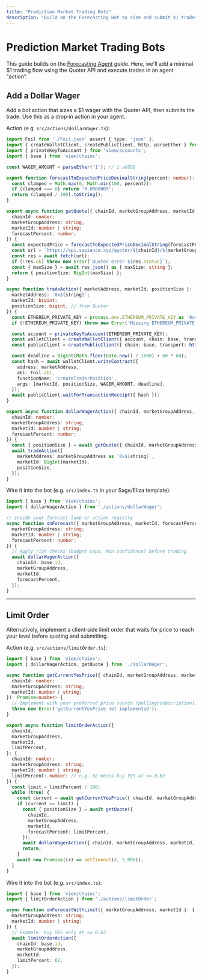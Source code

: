 ```yaml
---
title: "Prediction Market Trading Bots"
description: "Build on the Forecasting Bot to size and submit $1 trades via the Quoter API."
---
```



<BuilderGuideAlert />

# Prediction Market Trading Bots

This guide builds on the [Forecasting Agent](/guides/forecasting-agent) guide. Here, we'll add a minimal $1 trading flow using the Quoter API and execute trades in an agent "action".


## Add a Dollar Wager

Add a bot action that sizes a $1 wager with the Quoter API, then submits the trade. Use this as a drop‑in action in your agent.

Action (e.g. `src/actions/dollarWager.ts`):

```ts
import Foil from './Foil.json' assert { type: 'json' };
import { createWalletClient, createPublicClient, http, parseEther } from 'viem';
import { privateKeyToAccount } from 'viem/accounts';
import { base } from 'viem/chains';

const WAGER_AMOUNT = parseEther('1'); // 1 sUSDS

export function forecastToExpectedPriceDecimalString(percent: number): string {
  const clamped = Math.max(0, Math.min(100, percent));
  if (clamped === 0) return '0.0000009';
  return (clamped / 100).toString();
}

export async function getQuote({ chainId, marketGroupAddress, marketId, forecastPercent }: {
  chainId: number;
  marketGroupAddress: string;
  marketId: number | string;
  forecastPercent: number;
}) {
  const expectedPrice = forecastToExpectedPriceDecimalString(forecastPercent);
  const url = `https://api.sapience.xyz/quoter/${chainId}/${marketGroupAddress}/${marketId}?collateralAvailable=${WAGER_AMOUNT.toString()}&expectedPrice=${expectedPrice}`;
  const res = await fetch(url);
  if (!res.ok) throw new Error(`Quoter error ${res.status}`);
  const { maxSize } = await res.json() as { maxSize: string };
  return { positionSize: BigInt(maxSize) };
}

async function tradeAction({ marketAddress, marketId, positionSize }: {
  marketAddress: `0x${string}`;
  marketId: bigint;
  positionSize: bigint; // from Quoter
}) {
  const ETHEREUM_PRIVATE_KEY = process.env.ETHEREUM_PRIVATE_KEY as `0x${string}` | undefined;
  if (!ETHEREUM_PRIVATE_KEY) throw new Error('Missing ETHEREUM_PRIVATE_KEY');

  const account = privateKeyToAccount(ETHEREUM_PRIVATE_KEY);
  const walletClient = createWalletClient({ account, chain: base, transport: http() });
  const publicClient = createPublicClient({ chain: base, transport: http() });

  const deadline = BigInt(Math.floor(Date.now() / 1000) + 60 * 60);
  const hash = await walletClient.writeContract({
    address: marketAddress,
    abi: Foil.abi,
    functionName: 'createTraderPosition',
    args: [marketId, positionSize, WAGER_AMOUNT, deadline],
  });
  await publicClient.waitForTransactionReceipt({ hash });
}

export async function dollarWagerAction({ chainId, marketGroupAddress, marketId, forecastPercent }: {
  chainId: number;
  marketGroupAddress: string;
  marketId: number | string;
  forecastPercent: number;
}) {
  const { positionSize } = await getQuote({ chainId, marketGroupAddress, marketId, forecastPercent });
  await tradeAction({
    marketAddress: marketGroupAddress as `0x${string}`,
    marketId: BigInt(marketId),
    positionSize,
  });
}
```

Wire it into the bot (e.g. `src/index.ts` in your Sage/Eliza template):

```ts
import { base } from 'viem/chains';
import { dollarWagerAction } from './actions/dollarWager';

// Inside your forecast loop or action registry
async function onForecast({ marketGroupAddress, marketId, forecastPercent }: {
  marketGroupAddress: string;
  marketId: number | string;
  forecastPercent: number;
}) {
  // Apply risk checks (budget caps, min confidence) before trading
  await dollarWagerAction({
    chainId: base.id,
    marketGroupAddress,
    marketId,
    forecastPercent,
  });
}
```

---

## Limit Order

Alternatively, implement a client‑side limit order that waits for price to reach your level before quoting and submitting.

Action (e.g. `src/actions/limitOrder.ts`):

```ts
import { base } from 'viem/chains';
import { dollarWagerAction, getQuote } from './dollarWager';

async function getCurrentYesPrice({ chainId, marketGroupAddress, marketId }: {
  chainId: number;
  marketGroupAddress: string;
  marketId: number | string;
}): Promise<number> {
  // Implement with your preferred price source (polling/subscription). Return 0..1
  throw new Error('getCurrentYesPrice not implemented');
}

export async function limitOrderAction({
  chainId,
  marketGroupAddress,
  marketId,
  limitPercent,
}: {
  chainId: number;
  marketGroupAddress: string;
  marketId: number | string;
  limitPercent: number; // e.g. 62 means buy YES at <= 0.62
}) {
  const limit = limitPercent / 100;
  while (true) {
    const current = await getCurrentYesPrice({ chainId, marketGroupAddress, marketId });
    if (current <= limit) {
      const { positionSize } = await getQuote({
        chainId,
        marketGroupAddress,
        marketId,
        forecastPercent: limitPercent,
      });
      await dollarWagerAction({ chainId, marketGroupAddress, marketId, forecastPercent: limitPercent });
      return;
    }
    await new Promise((r) => setTimeout(r, 5_000));
  }
}
```

Wire it into the bot (e.g. `src/index.ts`):

```ts
import { base } from 'viem/chains';
import { limitOrderAction } from './actions/limitOrder';

async function onForecastWithLimit({ marketGroupAddress, marketId }: {
  marketGroupAddress: string;
  marketId: number | string;
}) {
  // Example: buy YES only at <= 0.62
  await limitOrderAction({
    chainId: base.id,
    marketGroupAddress,
    marketId,
    limitPercent: 62,
  });
}
```